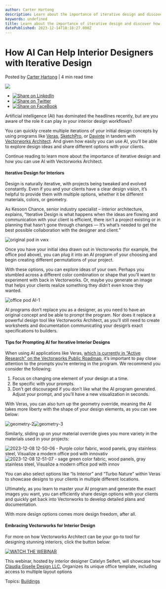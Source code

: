 ```yaml
---
author: Carter Hartong
description: Learn about the importance of iterative design and discover how you can use AI programs like Veras or SketchPro in tandem with Vectorworks Architect.
keywords: undefined
title: Learn about the importance of iterative design and discover how you can use AI programs like Veras or SketchPro in tandem with Vectorworks Architect. 
datePublished: 2023-12-14T18:18:27.000Z
---
```

  

# How AI Can Help Interior Designers with Iterative Design

 Posted by [Carter Hartong](https://blog.vectorworks.net/author/carter-hartong) | 4 min read time 

![](https://blog.vectorworks.net/hubfs/Blog%20Images/231214_INT%20AI%20Iterative%20Design/blog-1440x800_AI%20Interiors.png) 

* [![Share on LinkedIn](https://2659751.fs1.hubspotusercontent-na1.net/hubfs/2659751/michaelDemo/share-LI.png)](http://www.linkedin.com/shareArticle?mini=true&url=https%3A%2F%2Fblog.vectorworks.net%2Fiterative-interior-design-with-artificial-intelligence)
* [![Share on Twitter](https://2659751.fs1.hubspotusercontent-na1.net/hubfs/2659751/michaelDemo/share-TW.png)](https://www.twitter.com/share?text=How%20AI%20Can%20Help%20Interior%20Designers%20with%20Iterative%20Design&url=https%3A%2F%2Fblog.vectorworks.net%2Fiterative-interior-design-with-artificial-intelligence&via=PMGTweets)
* [![Share on FaceBook](https://2659751.fs1.hubspotusercontent-na1.net/hubfs/2659751/michaelDemo/share-FB.png)](https://www.facebook.com/sharer/sharer.php?u=https%3A%2F%2Fblog.vectorworks.net%2Fiterative-interior-design-with-artificial-intelligence)

Artificial intelligence (AI) has dominated the headlines recently, but are you aware of the role it can play in your interior design workflows?

You can quickly create multiple iterations of your initial design concepts by using programs like [Veras](https://veras.evolvelab.io/), [SketchPro](https://sketchpro.ai/waitlist), or [Davinte](https://davinte.ai/) in tandem with [Vectorworks Architect](https://www.vectorworks.net/). And given how easily you can use AI, you’ll be able to explore design ideas and share different options with your clients.

Continue reading to learn more about the importance of iterative design and how you can use AI with Vectorworks Architect.

#### Iterative Design for Interiors

Design is naturally iterative, with projects being tweaked and evolved constantly. Even if you and your clients have a clear design vision, it’s helpful to provide them with multiple options, whether it be different materials, colors, or geometry.

As Kesoon Chance, senior industry specialist – interior architecture, explains, “Iterative Design is what happens when the ideas are flowing and communication with your client is efficient, there isn't a project existing or in planning that hasn't gone through changes — It’s what’s needed to get the best possible collaboration with the designer and client.”

![original pod in vwx](https://blog.vectorworks.net/hs-fs/hubfs/Blog%20Images/231214_INT%20AI%20Iterative%20Design/original%20pod%20in%20vwx.png?width=1440&height=810&name=original%20pod%20in%20vwx.png)

Once you have your initial idea drawn out in Vectorworks (for example, the office pod above), you can plug it into an AI program of your choosing and begin creating different permutations of your project.

With these options, you can explore ideas of your own. Perhaps you stumbled across a different color combination or shape that you’ll want to experiment with back in Vectorworks. Or, maybe you generate an image that helps your clients realize something they didn’t even know they wanted.

![office pod AI-1](https://blog.vectorworks.net/hs-fs/hubfs/Blog%20Images/231214_INT%20AI%20Iterative%20Design/office%20pod%20AI-1.png?width=1440&height=828&name=office%20pod%20AI-1.png)

AI programs don’t replace you as a designer, as you need to have an original concept and be able to prompt the program. Nor does it replace a powerful design tool like Vectorworks Architect, as you’ll still need to create worksheets and documentation communicating your design’s exact specifications to builders.

#### Tips for Prompting AI for Iterative Interior Designs 

When using AI applications like Veras, [which is currently in “Active Research” on the Vectorworks Public Roadmap](https://www.vectorworks.net/public-roadmap), it’s important to pay close attention to the prompts you’re entering in the program. We recommend you consider the following:

1. Focus on changing one element of your design at a time.
2. Be specific with your prompts.
3. Don’t get discouraged if you don’t like what the AI program generated. Adjust your prompt, and you’ll have a new visualization in seconds.

With Veras, you can also turn up the geometry override, meaning the AI takes more liberty with the shape of your design elements, as you can see below:

![geometry-2](https://blog.vectorworks.net/hs-fs/hubfs/Blog%20Images/231214_INT%20AI%20Iterative%20Design/geometry-2.jpg?width=1440&height=984&name=geometry-2.jpg)![geometry-3](https://blog.vectorworks.net/hs-fs/hubfs/Blog%20Images/231214_INT%20AI%20Iterative%20Design/geometry-3.jpg?width=1440&height=984&name=geometry-3.jpg)

Similarly, sliding up on your material override gives you more variety in the materials used in your projects:

![2023-12-08 12-50-06 - Purple color fabric, wood panels, gray stainless steel, Visualize a modern office pod with innovativ](https://blog.vectorworks.net/hs-fs/hubfs/Blog%20Images/231214_INT%20AI%20Iterative%20Design/2023-12-08%2012-50-06%20-%20Purple%20color%20fabric%2c%20wood%20panels%2c%20gray%20stainless%20steel%2c%20Visualize%20a%20modern%20office%20pod%20with%20innovativ.jpg?width=1440&height=984&name=2023-12-08%2012-50-06%20-%20Purple%20color%20fabric%2c%20wood%20panels%2c%20gray%20stainless%20steel%2c%20Visualize%20a%20modern%20office%20pod%20with%20innovativ.jpg)![2023-12-08 12-51-07 - sage green color fabric, wood panels, gray stainless steel, Visualize a modern office pod with innov](https://blog.vectorworks.net/hs-fs/hubfs/Blog%20Images/231214_INT%20AI%20Iterative%20Design/2023-12-08%2012-51-07%20-%20sage%20green%20color%20fabric%2c%20wood%20panels%2c%20gray%20stainless%20steel%2c%20Visualize%20a%20modern%20office%20pod%20with%20innov.jpg?width=1440&height=984&name=2023-12-08%2012-51-07%20-%20sage%20green%20color%20fabric%2c%20wood%20panels%2c%20gray%20stainless%20steel%2c%20Visualize%20a%20modern%20office%20pod%20with%20innov.jpg)

You can also select options like “Is Interior” and “Turbo Nature” within Veras to showcase designs to your clients in multiple different locations.

Ultimately, as you learn to master your AI program and generate the exact images you want, you can efficiently share design options with your clients and quickly get back into Vectorworks to develop detailed plans and documentation.

With more design options comes more design freedom, after all.

#### Embracing Vectorworks for Interior Design

For more on how Vectorworks Architect can be your go-to tool for designing stunning interiors, click the button below:

[![WATCH THE WEBINAR](https://no-cache.hubspot.com/cta/default/3018241/1fa2d22c-06dc-4866-bfe6-d29989871874.png)](https://cta-redirect.hubspot.com/cta/redirect/3018241/1fa2d22c-06dc-4866-bfe6-d29989871874) 

This webinar, hosted by interior designer Catelyn Seifert, will showcase how [Claudia Giselle Design LLC.](https://claudiagiselle.com/) Organizes its unique office template, including access to multiple layout options

 Topics: [Buildings](https://blog.vectorworks.net/topic/buildings) 

  